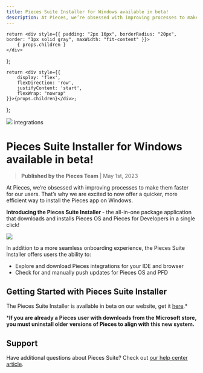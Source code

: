 ```yaml
---
title: Pieces Suite Installer for Windows available in beta!
description: At Pieces, we’re obsessed with improving processes to make them faster for our users. That’s why we are excited to now offer a quicker, more efficient way to install the Pieces app on Windows.
---
```


    return <div style={{ padding: "2px 16px", borderRadius: "20px", border: "1px solid gray", maxWidth: "fit-content" }}>
        { props.children }
    </div>
};

    return <div style={{
        display: 'flex',
        flexDirection: 'row',
        justifyContent: 'start',
        flexWrap: "nowrap"
    }}>{props.children}</div>;
};

<link rel="canonical" href="https://code.pieces.app/updates/pieces-suite-installer-for-windows-available-in-beta" />

![](https://uploads-ssl.webflow.com/6143afec68f555387049efb3/630d6cd9dbab7a652ff9f85f_ezgif_com-gif-maker14_6e664fa8be6642ef162470d18461f94d_2000.png)
<Tag>integrations</Tag>

# Pieces Suite Installer for Windows available in beta!
> **Published by the Pieces Team** | May 1st, 2023

At Pieces, we’re obsessed with improving processes to make them faster for our users. That’s why we are excited to now offer a quicker, more efficient way to install the Pieces app on Windows.

<strong>Introducing the Pieces Suite Installer </strong>- the all-in-one package application that downloads and installs Pieces OS and Pieces for Developers in a single click!

![](https://uploads-ssl.webflow.com/6143afec68f555387049efb3/630d6cdadbab7a7569f9fa8a_ezgif_com-gif-maker13_a3f5da143a6a48652be7c00623cdd03f_800.png)

In addition to a more seamless onboarding experience, the Pieces Suite Installer offers users the ability to:
- Explore and download Pieces integrations for your IDE and browser
- Check for and manually push updates for Pieces OS and PFD

## Getting Started with Pieces Suite Installer
The Pieces Suite Installer is available in beta on our website, get it <a href="https://code.pieces.app/install" target="_blank" rel="noopener noreferrer">here</a>.*

***If you are already a Pieces user with downloads from the Microsoft store, you must uninstall older versions of Pieces to align with this new system.**

## Support
Have additional questions about Pieces Suite? Check out <a href="https://www.notion.so/getpieces/Pieces-Suite-Installer-35c6b0d6d4a9473f9bceb89539857a23" target="_blank" rel="noopener noreferrer">our help center article</a>.
